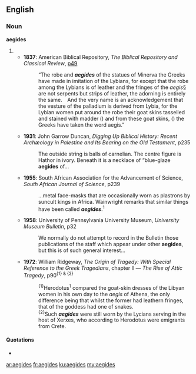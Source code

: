 ==English==

===Noun===
'''aegides''' {{p}}

# {{plural of|[[aegis#English|aegis]]}}
#* '''1837''': American Biblical Repository, ''The Biblical Repository and Classical Review'', [http://www.google.co.uk/books?id=L5I3AAAAMAAJ&pg=RA1-PA49&dq=aegides p49]
#*: “The robe and '''''aegides''''' of the statues of Minerva the Greeks have made in imitation of the Lybians, for except that the robe among the Lybians is of leather and the fringes of the ''aegis''§ are not serpents but strips of leather, the adorning is entirely the same. And the very name is an acknowledgement that the vesture of the palladium is derived from Lybia, for the Lybian women put around the robe their goat skins tasselled and stained with madder ({{polytonic|ἐρευθεδάνω}}) and from these goat skins, ({{polytonic|ἐχ δὲ τῶν αἰγἑων τουτἑων}}) the Greeks have taken the word aegis.”
#* '''1931''': John Garrow Duncan, ''Digging Up Biblical History: Recent Archæology in Palestine and Its Bearing on the Old Testament'', p235
#*: The outside string is balls of carnelian. The centre figure is Hathor in ivory. Beneath it is a necklace of “blue-glaze '''aegides''' of…
#* '''1955''': South African Association for the Advancement of Science, ''South African Journal of Science'', p239
#*: …metal face-masks that are occasionally worn as plastrons by suncult kings in Africa. Wainwright remarks that similar things have been called '''''aegides'''''.<sup>1</sup>
#* '''1958''': University of Pennsylvania University Museum, ''University Museum Bulletin'', p32
#*: We normally do not attempt to record in the Bulletin those publications of the staff which appear under other '''aegides''', but this is of such general interest…
#* '''1972''': William Ridgeway, ''The Origin of Tragedy: With Special Reference to the Greek Tragedians'', chapter Ⅱ — ''The Rise of Attic Tragedy'', p90<sup>{1} & {2}</sup>
#*: <sup>{1}</sup>Herodotus<sup>1</sup> compared the goat-skin dresses {{qualifier|<b>aegides</b>}} of the Libyan women in his own day to the ''aegis'' of Athena, the only difference being that whilst the former had leathern fringes, that of the goddess had one of snakes.
#*: <sup>{2}</sup>Such '''''aegides''''' were still worn by the Lycians serving in the host of Xerxes, who according to Herodotus were emigrants from Crete.

====Quotations====
* {{seeCites}}

[[ar:aegides]]
[[fr:aegides]]
[[ku:aegides]]
[[my:aegides]]